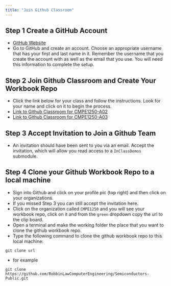 ```yaml
---
title: "Join Github Classroom"
---
```


## Step 1 Create a GitHub Account

- [GitHub Website](https://github.com){target="_blank"}
- Go to GitHub and create an account. Choose an appropriate username that has your first and last name in it. Remember the username that you create the account with as well as the email that you use. You will need this information to complete the setup.

## Step 2 Join Github Classroom and Create Your Workbook Repo

- Click the link below for your class and follow the instructions. Look for your name and click on it to begin the process.
- [Link to Github Classroom for CMPE1250-A02](https://classroom.github.com/a/a-ya42nn){target="_blank"}
- [Link to Github Classroom for CMPE1250-A03](https://classroom.github.com/a/lH3VDvQI){target="_blank"}

## Step 3 Accept Invitation to Join a Github Team

- An invitation should have been sent to you via an email. Accept the invitation, which will allow you read access to a `InClassDemos` submodule.

## Step 4 Clone your Github Workbook Repo to a local machine

- Sign into Github and click on your profile pic (top right) and then click on your organizations.
- If you missed Step 3 you can still accept the invitation here.
- Click on the organization called `CMPE1250` and you will see your workbook repo, click on it and from the `green` dropdown copy the url to the clip board.
- Open a terminal and make the working folder the place that you want to clone the github workbook repo.
- Type the following command to clone the github workbook repo to this local machine:
```github
git clone url
```

- for example
```github
git clone https://github.com/RobbinLawComputerEngineering/Semiconductors-Public.git
```
